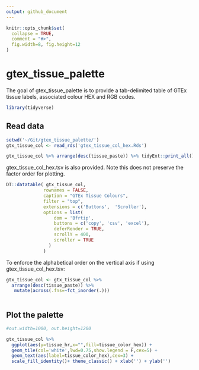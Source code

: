 ```yaml
---
output: github_document
---
```


<!-- README.md is generated from README.Rmd. Please edit that file -->

```r
knitr::opts_chunk$set(
  collapse = TRUE,
  comment = "#>",
  fig.width=8, fig.height=12
)
```

# gtex_tissue_palette

<!-- badges: start -->

<!-- badges: end -->

The goal of gtex_tissue_palette is to provide a tab-delimited table of GTEx tissue labels, associated colour HEX and RGB codes.

```r
library(tidyverse)
```

## Read data

```r

setwd('~/Git/gtex_tissue_palette/')
gtx_tissue_col <- read_rds('gtex_tissue_col_hex.Rds')

```

```r

gtx_tissue_col %>% arrange(desc(tissue_paste)) %>% tidyExt::print_all()
```

gtex_tissue_col_hex.tsv is also provided. Note this does not preserve the factor order for plotting.

```r
DT::datatable( gtx_tissue_col,
              rownames = FALSE,
              caption = "GTEx Tissue Colours",
              filter = "top",
              extensions = c('Buttons',  'Scroller'),
              options = list(
                  dom = 'Bfrtip',
                  buttons = c('copy', 'csv', 'excel'),
                  deferRender = TRUE,
                  scrollY = 400,
                  scroller = TRUE
                )
              ) 

```

To enforce the alphabetical order on the vertical axis if using gtex_tissue_col_hex.tsv:

```r
gtx_tissue_col <- gtx_tissue_col %>% 
  arrange(desc(tissue_paste)) %>%
   mutate(across(.fns=~fct_inorder(.)))
  
```

## Plot the palette

```r
#out.width=1000, out.height=1200

gtx_tissue_col %>% 
  ggplot(aes(y=tissue_hr,x="",fill=tissue_color_hex)) + 
  geom_tile(col='white',lwd=0.75,show.legend = F,cex=5) +
  geom_text(aes(label=tissue_color_hex),cex=3) +
  scale_fill_identity()+ theme_classic() + xlab('') + ylab('')

```


<!-- devtools::build_readme()  -->


